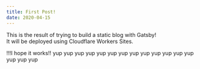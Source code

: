 ```yaml
---
title: First Post!
date: 2020-04-15
---
```

This is the result of trying to build a static blog with Gatsby!  
It will be deployed using Cloudflare Workers Sites.  

!!!I hope it works!!
yup
yup
yup
yup
yup
yup
yup
yup
yup
yup
yup
yup
yup
yup
yup
yup
